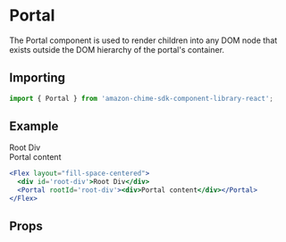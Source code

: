

# Portal

The Portal component is used to render children into any DOM node that exists outside the DOM hierarchy of the portal's container. 

## Importing

```javascript
import { Portal } from 'amazon-chime-sdk-component-library-react';
```

## Example

<ThemeProvider theme={lightTheme}>
  <Preview>
    <Flex layout="fill-space-centered">
      <div id='root-div'>Root Div</div>
      <Portal rootId='root-div'><div>Portal content</div></Portal>
    </Flex>
  </Preview>
</ThemeProvider>

```jsx
<Flex layout="fill-space-centered">
  <div id='root-div'>Root Div</div>
  <Portal rootId='root-div'><div>Portal content</div></Portal>
</Flex>
```

## Props

<Props of={Portal} />